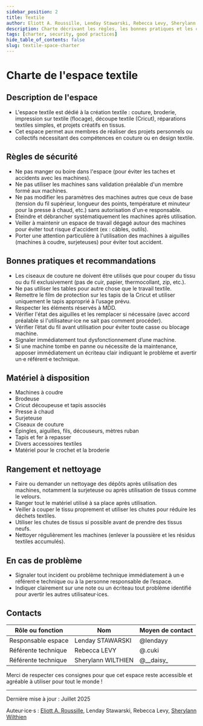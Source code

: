 ```yaml
---
sidebar_position: 2
title: Textile
author: Eliott A. Roussille, Lenday Stawarski, Rebecca Levy, Sherylann Wilthien
description: Charte décrivant les règles, les bonnes pratiques et les contacts pour l'espace textile du FabLab.
tags: [charter, security, good practices]
hide_table_of_contents: false
slug: textile-space-charter
---
```


# Charte de l'espace textile

## <FileText size={32} /> Description de l'espace

- L'espace textile est dédié à la création textile : couture, broderie, impression sur textile (flocage), découpe textile (Cricut), réparations textiles simples, et projets créatifs en tissus.
- Cet espace permet aux membres de réaliser des projets personnels ou collectifs nécessitant des compétences en couture ou en design textile.

## <TriangleAlert size={32} /> Règles de sécurité
- Ne pas manger ou boire dans l'espace (pour éviter les taches et accidents avec les machines).
- Ne pas utiliser les machines sans validation préalable d'un membre formé aux machines.
- Ne pas modifier les paramètres des machines autres que ceux de base (tension du fil supérieur, longueur des points, température et minuteur pour la presse à chaud, etc.) sans autorisation d'un·e responsable.
- Éteindre et débrancher systématiquement les machines après utilisation.
- Veiller à maintenir un espace de travail dégagé autour des machines pour éviter tout risque d'accident (ex : câbles, outils).
- Porter une attention particulière à l'utilisation des machines à aiguilles (machines à coudre, surjeteuses) pour éviter tout accident.

## <CheckSquare size={32} /> Bonnes pratiques et recommandations

- Les ciseaux de couture ne doivent être utilisés que pour couper du tissu ou du fil exclusivement (pas de cuir, papier, thermocollant, zip, etc.).
- Ne pas utiliser les tables pour autre chose que le travail textile.
- Remettre le film de protection sur les tapis de la Cricut et utiliser uniquement le tapis approprié à l’usage prévu.
- Respecter les éléments réservés à MDD.
- Vérifier l'état des aiguilles et les remplacer si nécessaire (avec accord préalable si l'utilisateur·ice ne sait pas comment procéder).
- Vérifier l’état du fil avant utilisation pour éviter toute casse ou blocage machine.
- Signaler immédiatement tout dysfonctionnement d’une machine.
- Si une machine tombe en panne ou nécessite de la maintenance, apposer immédiatement un écriteau clair indiquant le problème et avertir un·e référent·e technique.

## <Wrench size={32} /> Matériel à disposition

- Machines à coudre
- Brodeuse
- Cricut découpeuse et tapis associés
- Presse à chaud
- Surjeteuse
- Ciseaux de couture
- Épingles, aiguilles, fils, découseurs, mètres ruban
- Tapis et fer à repasser
- Divers accessoires textiles
- Matériel pour le crochet et la broderie

## <Pin size={32} /> Rangement et nettoyage

- Faire ou demander un nettoyage des dépôts après utilisation des machines, notamment la surjeteuse ou après utilisation de tissus comme le velours.
- Ranger tout le matériel utilisé à sa place après utilisation.
- Veiller à couper le tissu proprement et utiliser les chutes pour réduire les déchets textiles.
- Utiliser les chutes de tissus si possible avant de prendre des tissus neufs.
- Nettoyer régulièrement les machines (enlever la poussière et les résidus textiles accumulés).

## <Siren size={32} /> En cas de problème

- Signaler tout incident ou problème technique immédiatement à un·e référent·e technique ou à la personne responsable de l’espace.
- Indiquer clairement sur une note ou un écriteau tout problème identifié pour avertir les autres utilisateur·ices.

## <Phone size={32} /> Contacts

| Rôle ou fonction    | Nom                | Moyen de contact  |
| ------------------- | ------------------ | ----------------- |
| Responsable espace  | Lenday STAWARSKI   | @lendayy          |
| Référente technique | Rebecca LEVY       | @.cuki            |
| Référente technique | Sherylann WILTHIEN | @\_\_daisy\_      |

Merci de respecter ces consignes pour que cet espace reste accessible et agréable à utiliser pour tout le monde !

---

Dernière mise à jour : Juillet 2025

Auteur·ice·s : [Eliott A. Roussille](https://github.com/aust-1), Lenday Stawarski, Rebecca Levy, [Sherylann Wilthien](https://www.linkedin.com/in/sherylann-wilthien-a9b58a253)
